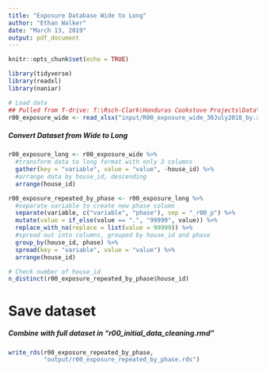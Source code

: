 ```yaml
---
title: "Exposure Database Wide to Long"
author: "Ethan Walker"
date: "March 13, 2019"
output: pdf_document
---
```


```r
knitr::opts_chunk$set(echo = TRUE)
```

```r
library(tidyverse)
library(readxl)
library(naniar)
```

```r
# Load data
## Pulled from T-drive: T:\Rsch-Clark\Honduras Cookstove Projects\Data\Data R00\data for analysis
r00_exposure_wide <- read_xlsx("input/R00_exposure_wide_30July2018_by.xlsx")
```

##### Convert Dataset from Wide to Long #####
```r
r00_exposure_long <- r00_exposure_wide %>% 
  #transform data to long format with only 3 columns
  gather(key = "variable", value = "value", -house_id) %>% 
  #arrange data by house_id, descending
  arrange(house_id)

r00_exposure_repeated_by_phase <- r00_exposure_long %>%
  #separate variable to create new phase column
  separate(variable, c("variable", "phase"), sep = "_r00_p") %>%
  mutate(value = if_else(value == ".", "99999", value)) %>% 
  replace_with_na(replace = list(value = 99999)) %>% 
  #spread out into columns, grouped by house_id and phase
  group_by(house_id, phase) %>% 
  spread(key = "variable", value = "value") %>% 
  arrange(house_id) 

# Check number of house_id
n_distinct(r00_exposure_repeated_by_phase$house_id)
```


# Save dataset
##### Combine with full dataset in "r00_initial_data_cleaning.rmd"
```r
write_rds(r00_exposure_repeated_by_phase, 
          "output/r00_exposure_repeated_by_phase.rds")
```

